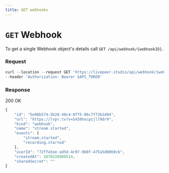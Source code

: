 ```yaml
---
title: GET webhooks
---
```


# `GET` Webhook

To get a single Webhook object's details call `GET /api/webhook/{webhookID}`.

### Request

```jsx
curl --location --request GET 'https://livepeer.studio/api/webhook/{webhookID}' \
--header 'Authorization: Bearer $API_TOKEN'
```

### Response

200 OK

```jsx
{
    "id": "5e90b574-5b28-48c4-8f75-06c7f73b2d84",
    "url": "https://lvpr.tv?v=5438hocpzjl79dr9",
    "kind": "webhook",
    "name": "stream started",
    "events": [
        "stream.started",
        "recording.started"
    ],
    "userId": "72ffa5ee-ad5d-4c97-960f-475a5d8069cb",
    "createdAt": 1670226988514,
    "sharedSecret": ""
}
```
